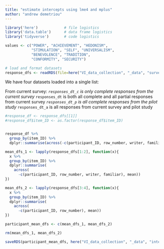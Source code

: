 ```yaml
---
title: "estimate intercepts using lme4 and mplus"
author: "andrew demetriou"
---
```


```r
library('here')            # file logistics
library('data.table')      # data frame logistics
library('tidyverse')       # code logistics

values <- c("POWER", "ACHIEVEMENT", "HEDONISM",  
            "STIMULATION", "SELF", "UNIVERSALISM", 
            "BENEVOLENCE", "TRADITION",  
            "CONFORMITY", "SECURITY")

# load and format datasets
response_dfs <- readRDS(file=here("VI_data_collection", "_data", "survey_response_data", "response_dfs.RDS"))
```

We have four datasets loaded into a single list:

From current survey:
*`responses_dt_c` is only complete responses from the current survey
*`responses_dt` is both all complete and all partial responses from current survey
*`responses_dt_p` is all complete responses from the pilot study
*`responses_dt_a` is all responses from current survey and pilot study


```r
#response_df <- response_dfs[[1]]
#response_df$item_ID <- as.factor(response_df$item_ID)


response_df %>% 
  group_by(item_ID) %>%
  dplyr::summarise(across(-c(participant_ID, row_number, writer, familiar), mean))

```

```r
mean_dfs_1 <- lapply(response_dfs[1:2], function(x){
  x %>%
  group_by(item_ID) %>%
  dplyr::summarise(
    across(
      -c(participant_ID, row_number, writer, familiar), mean))
})

mean_dfs_2 <- lapply(response_dfs[3:4], function(x){
  x %>%
  group_by(item_ID) %>%
  dplyr::summarise(
    across(
      -c(participant_ID, row_number), mean))
})

participant_mean_dfs <- c(mean_dfs_1, mean_dfs_2)

rm(mean_dfs_1, mean_dfs_2)
```

```r
saveRDS(participant_mean_dfs, here("VI_data_collection", "_data", "intermediary_data", "participant_mean_dfs.RDS"))
```

